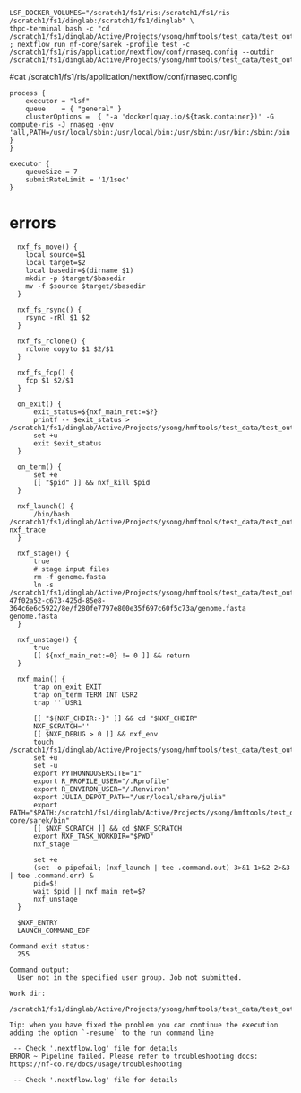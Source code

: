 
```
LSF_DOCKER_VOLUMES="/scratch1/fs1/ris:/scratch1/fs1/ris /scratch1/fs1/dinglab:/scratch1/fs1/dinglab" \
thpc-terminal bash -c "cd /scratch1/fs1/dinglab/Active/Projects/ysong/hmftools/test_data/test_output ; nextflow run nf-core/sarek -profile test -c /scratch1/fs1/ris/application/nextflow/conf/rnaseq.config --outdir /scratch1/fs1/dinglab/Active/Projects/ysong/hmftools/test_data/test_output"
```

#cat /scratch1/fs1/ris/application/nextflow/conf/rnaseq.config

```
process {
    executor = "lsf"
    queue    = { "general" } 
    clusterOptions =  { "-a 'docker(quay.io/${task.container})' -G compute-ris -J rnaseq -env 'all,PATH=/usr/local/sbin:/usr/local/bin:/usr/sbin:/usr/bin:/sbin:/bin'" }
}

executor {
    queueSize = 7
    submitRateLimit = '1/1sec'
}
```


# errors
```
  nxf_fs_move() {
    local source=$1
    local target=$2
    local basedir=$(dirname $1)
    mkdir -p $target/$basedir
    mv -f $source $target/$basedir
  }
  
  nxf_fs_rsync() {
    rsync -rRl $1 $2
  }
  
  nxf_fs_rclone() {
    rclone copyto $1 $2/$1
  }
  
  nxf_fs_fcp() {
    fcp $1 $2/$1
  }
  
  on_exit() {
      exit_status=${nxf_main_ret:=$?}
      printf -- $exit_status > /scratch1/fs1/dinglab/Active/Projects/ysong/hmftools/test_data/test_output/work/67/361a632405adab48f55d59aa6df167/.exitcode
      set +u
      exit $exit_status
  }
  
  on_term() {
      set +e
      [[ "$pid" ]] && nxf_kill $pid
  }
  
  nxf_launch() {
      /bin/bash /scratch1/fs1/dinglab/Active/Projects/ysong/hmftools/test_data/test_output/work/67/361a632405adab48f55d59aa6df167/.command.run nxf_trace
  }
  
  nxf_stage() {
      true
      # stage input files
      rm -f genome.fasta
      ln -s /scratch1/fs1/dinglab/Active/Projects/ysong/hmftools/test_data/test_output/work/stage-47f02a52-c673-425d-85e8-364c6e6c5922/8e/f280fe7797e800e35f697c60f5c73a/genome.fasta genome.fasta
  }
  
  nxf_unstage() {
      true
      [[ ${nxf_main_ret:=0} != 0 ]] && return
  }
  
  nxf_main() {
      trap on_exit EXIT
      trap on_term TERM INT USR2
      trap '' USR1
  
      [[ "${NXF_CHDIR:-}" ]] && cd "$NXF_CHDIR"
      NXF_SCRATCH=''
      [[ $NXF_DEBUG > 0 ]] && nxf_env
      touch /scratch1/fs1/dinglab/Active/Projects/ysong/hmftools/test_data/test_output/work/67/361a632405adab48f55d59aa6df167/.command.begin
      set +u
      set -u
      export PYTHONNOUSERSITE="1"
      export R_PROFILE_USER="/.Rprofile"
      export R_ENVIRON_USER="/.Renviron"
      export JULIA_DEPOT_PATH="/usr/local/share/julia"
      export PATH="$PATH:/scratch1/fs1/dinglab/Active/Projects/ysong/hmftools/test_data/test_output/.nextflow/assets/nf-core/sarek/bin"
      [[ $NXF_SCRATCH ]] && cd $NXF_SCRATCH
      export NXF_TASK_WORKDIR="$PWD"
      nxf_stage
  
      set +e
      (set -o pipefail; (nxf_launch | tee .command.out) 3>&1 1>&2 2>&3 | tee .command.err) &
      pid=$!
      wait $pid || nxf_main_ret=$?
      nxf_unstage
  }
  
  $NXF_ENTRY
  LAUNCH_COMMAND_EOF

Command exit status:
  255

Command output:
  User not in the specified user group. Job not submitted.

Work dir:
  /scratch1/fs1/dinglab/Active/Projects/ysong/hmftools/test_data/test_output/work/67/361a632405adab48f55d59aa6df167

Tip: when you have fixed the problem you can continue the execution adding the option `-resume` to the run command line

 -- Check '.nextflow.log' file for details
ERROR ~ Pipeline failed. Please refer to troubleshooting docs: https://nf-co.re/docs/usage/troubleshooting

 -- Check '.nextflow.log' file for details
```
